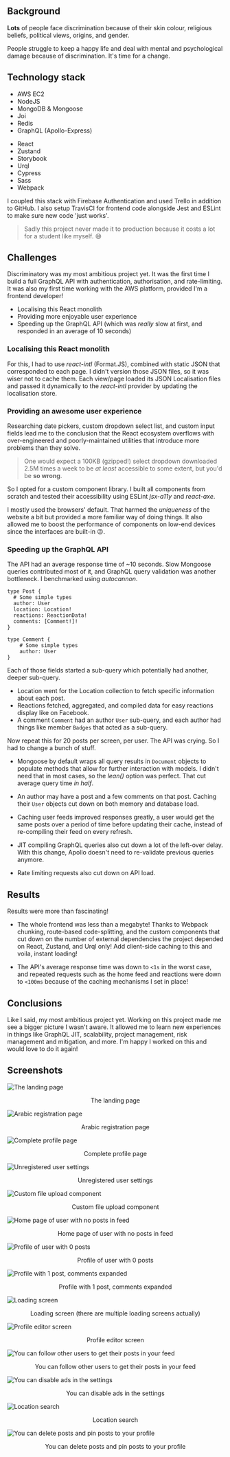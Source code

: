 
<SEO
	title='Discriminatory Network'
	path='/projects/discriminatory'
	description='A social network built against discrimination.'
/>

## Background

**Lots** of people face discrimination because of their skin colour, religious beliefs, political views, origins, and gender.

People struggle to keep a happy life and deal with mental and psychological damage because of discrimination. It's time for a change.

## Technology stack

- AWS EC2
- NodeJS
- MongoDB & Mongoose
- Joi
- Redis
- GraphQL (Apollo-Express)

* React
* Zustand
* Storybook
* Urql
* Cypress
* Sass
* Webpack

I coupled this stack with Firebase Authentication and used Trello in addition to GitHub. I also setup TravisCI for frontend code alongside Jest and ESLint to make sure new code 'just works'.

> Sadly this project never made it to production because it costs a lot for a student like myself. 😅

## Challenges

Discriminatory was my most ambitious project yet. It was the first time I build a full GraphQL API with authentication, authorisation, and rate-limiting. It was also my first time working with the AWS platform, provided I'm a frontend developer!

- Localising this React monolith
- Providing more enjoyable user experience
- Speeding up the GraphQL API (which was _really_ slow at first, and responded in an average of 10 seconds)

### Localising this React monolith

For this, I had to use _react-intl_ (Format.JS), combined with static JSON that corresponded to each page. I didn't version those JSON files, so it was wiser not to cache them. Each view/page loaded its JSON Localisation files and passed it dynamically to the _react-intl_ provider by updating the localisation store.

### Providing an awesome user experience

Researching date pickers, custom dropdown select list, and custom input fields lead me to the conclusion that the React ecosystem overflows with over-engineered and poorly-maintained utilities that introduce more problems than they solve.

> One would expect a 100KB (gzipped!) select dropdown downloaded 2.5M times a week to be _at least_ accessible to some extent, but you'd be **so wrong**.

So I opted for a custom component library. I built all components from scratch and tested their accessibility using ESLint _jsx-a11y_ and _react-axe_.

I mostly used the browsers' default. That harmed the _uniqueness_ of the website a bit but provided a more familiar way of doing things. It also allowed me to boost the performance of components on low-end devices since the interfaces are built-in 😉.

### Speeding up the GraphQL API

The API had an average response time of ~10 seconds. Slow Mongoose queries contributed most of it, and GraphQL query validation was another bottleneck. I benchmarked using _autocannon_.

```
type Post {
  # Some simple types
  author: User
  location: Location!
  reactions: ReactionData!
  comments: [Comment!]!
}

type Comment {
	# Some simple types
	author: User
}
```

Each of those fields started a sub-query which potentially had another, deeper sub-query.

- Location went for the Location collection to fetch specific information about each post.
- Reactions fetched, aggregated, and compiled data for easy reactions display like on Facebook.
- A comment `Comment` had an author `User` sub-query, and each author had things like member `Badges` that acted as a sub-query.

Now repeat this for 20 posts per screen, per user. The API was crying. So I had to change a bunch of stuff.

- Mongoose by default wraps all query results in `Document` objects to populate methods that allow for further interaction with models. I didn't need that in most cases, so the _lean()_ option was perfect. That cut average query time _in half_.

- An author may have a post and a few comments on that post. Caching their `User` objects cut down on both memory and database load.

- Caching user feeds improved responses greatly, a user would get the same posts over a period of time before updating their cache, instead of re-compiling their feed on every refresh.

- JIT compiling GraphQL queries also cut down a lot of the left-over delay. With this change, Apollo doesn't need to re-validate previous queries anymore.

- Rate limiting requests also cut down on API load.

## Results

Results were more than fascinating!

- The whole frontend was less than a megabyte! Thanks to Webpack chunking, route-based code-splitting, and the custom components that cut down on the number of external dependencies the project depended on React, Zustand, and Urql only! Add client-side caching to this and voila, instant loading!

- The API's average response time was down to `<1s` in the worst case, and repeated requests such as the home feed and reactions were down to `<100ms` because of the caching mechanisms I set in place!

## Conclusions

Like I said, my most ambitious project yet. Working on this project made me see a bigger picture I wasn't aware. It allowed me to learn new experiences in things like GraphQL JIT, scalability, project management, risk management and mitigation, and more. I'm happy I worked on this and would love to do it again!

## Screenshots

![The landing page](/discriminatory/1.png)

<p align='center'>The landing page</p>

![Arabic registration page](/discriminatory/4.png)

<p align='center'>Arabic registration page</p>

![Complete profile page](/discriminatory/6.png)

<p align='center'>Complete profile page</p>

![Unregistered user settings](/discriminatory/8.png)

<p align='center'>Unregistered user settings</p>

![Custom file upload component](/discriminatory/9.png)

<p align='center'>Custom file upload component</p>

![Home page of user with no posts in feed](/discriminatory/10.png)

<p align='center'>Home page of user with no posts in feed</p>

![Profile of user with 0 posts](/discriminatory/11.png)

<p align='center'>Profile of user with 0 posts</p>

![Profile with 1 post, comments expanded](/discriminatory/12.png)

<p align='center'>Profile with 1 post, comments expanded</p>

![Loading screen](/discriminatory/13.png)

<p align='center'>
	Loading screen (there are multiple loading screens actually)
</p>

![Profile editor screen](/discriminatory/14.png)

<p align='center'>Profile editor screen</p>

![You can follow other users to get their posts in your feed](/discriminatory/16.png)

<p align='center'>You can follow other users to get their posts in your feed</p>

![You can disable ads in the settings](/discriminatory/18.png)

<p align='center'>You can disable ads in the settings</p>

![Location search](/discriminatory/19.png)

<p align='center'>Location search</p>

![You can delete posts and pin posts to your profile](/discriminatory/20.png)

<p align='center'>You can delete posts and pin posts to your profile</p>
